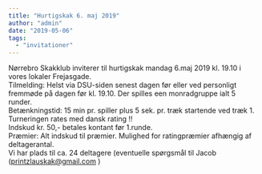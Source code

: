 ```yaml
---
title: "Hurtigskak 6. maj 2019"
author: "admin"
date: "2019-05-06"
tags: 
  - "invitationer"
---
```


Nørrebro Skakklub inviterer til hurtigskak mandag 6.maj 2019 kl. 19.10 i vores lokaler Frejasgade.  
Tilmelding: Helst via DSU-siden senest dagen før eller ved personligt fremmøde på dagen før kl. 19.10. 
Der spilles een monradgruppe ialt 5 runder.  
Betænkningstid: 15 min pr. spiller plus 5 sek. pr. træk startende ved træk 1. Turneringen rates med dansk rating !!  
Indskud kr. 50,- betales kontant før 1.runde.  
Præmier: Alt indskud til præmier. Mulighed for ratingpræmier afhængig af deltagerantal.  
Vi har plads til ca. 24 deltagere (eventuelle spørgsmål til Jacob (printzlauskak@gmail.com )
